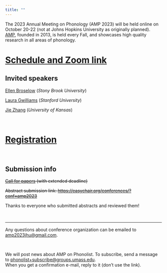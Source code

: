 ```yaml
---
title: ""
---
```


The 2023 Annual Meeting on Phonology (AMP 2023) will be held online on October 20-22 (not at Johns Hopkins University as originally planned). [AMP](https://blogs.umass.edu/amp-info/), founded in 2013, is held every Fall, and showcases high quality research in all areas of phonology.

# [Schedule and Zoom link](schedule.qmd)

## Invited speakers

[Ellen Broselow](https://linguistics.stonybrook.edu/faculty/ellen.broselow/) (_Stony Brook University_)

[Laura Gwilliams](https://lauragwilliams.github.io/) (_Stanford University_)

[Jie Zhang](https://linguistics.ku.edu/people/jie-zhang) (_University of Kansas_)

<br/>

# [Registration](registration.qmd)

<br/>

## Submission info

~~[Call for papers](cfp.qmd) (with extended deadline)~~

~~Abstract submission link: <https://easychair.org/conferences/?conf=amp2023>~~

Thanks to everyone who submitted abstracts and reviewed them!

<br/>

- - -

Any questions about conference organization can be emailed to<br/> <a href="mailto: amp2023jhu@gmail.com"> amp2023jhu@gmail.com</a>.

<br/>

We will post news about AMP on Phonolist. To subscribe, send a message to <a href="mailto: phonolist+subscribe@groups.umass.edu"> phonolist+subscribe@groups.umass.edu<a>.<br/>When you get a confirmation e-mail, reply to it (don’t use the link).
